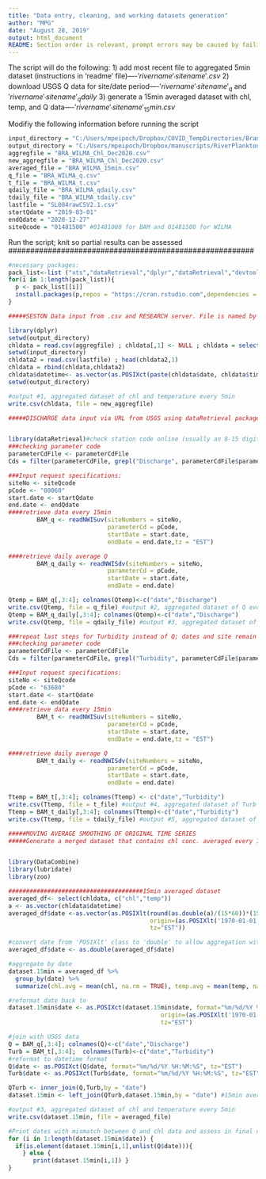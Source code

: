 ```yaml
---
title: "Data entry, cleaning, and working datasets generation"
author: "MPG"
date: "August 28, 2019"
output: html_document
README: Section order is relevant, prompt errors may be caused by failing to run previous code sections
---
```



The script will do the following:
1) add  most recent file to aggregated 5min dataset (instructions in 'readme' file)----$'rivername'_'sitename'.csv$
2) download USGS Q data for site/date period----$'rivername'_'sitename'_q$ and $'rivername'_'sitename'_qdaily$
3) generate a 15min averaged dataset with chl, temp, and Q data----$'rivername'_'sitename'_15min.csv$


###########################################################
Modifiy the following information before running the script
```r
input_directory = "C:/Users/mpeipoch/Dropbox/COVID_TempDirectories/BrandywineSeston"
output_directory = "C:/Users/mpeipoch/Dropbox/manuscripts/RiverPlankton/working_files"
aggregfile = "BRA_WILMA_Chl_Dec2020.csv"
new_aggregfile = "BRA_WILMA_Chl_Dec2020.csv"
averaged_file = "BRA_WILMA_15min.csv"
q_file = "BRA_WILMA_q.csv"
t_file = "BRA_WILMA_t.csv"
qdaily_file = "BRA_WILMA_qdaily.csv"
tdaily_file = "BRA_WILMA_tdaily.csv"
lastfile = "SL084rawCSV2.1.csv"
startQdate = "2019-03-01"
endQdate = "2020-12-27"
siteQcode = "01481500" #01481000 for BAM and 01481500 for WILMA

```

########################################################
Run the script; knit so partial results can be assessed  
########################################################
```r
#necessary packages: 
pack_list<-list ("xts","dataRetrieval","dplyr","dataRetrieval","devtools","DataCombine","lubridate","zoo")
for(i in 1:length(pack_list)){
  p <- pack_list[[i]]
  install.packages(p,repos = "https://cran.rstudio.com",dependencies = TRUE)
}
```
```r

#####SESTON Data input from .csv and RESEARCH server. File is named by sensor's name only. File include date, time, battery, temperature, chl(ug/L), gain voltage (change chl column from scientific format to general)

library(dplyr)
setwd(output_directory)
chldata = read.csv(aggregfile) ; chldata[,1] <- NULL ; chldata = select (chldata,-c(datetime)) ; tail(chldata,1)
setwd(input_directory)
chldata2 = read.csv(lastfile) ; head(chldata2,1)
chldata = rbind(chldata,chldata2)
chldata$datetime<- as.vector(as.POSIXct(paste(chldata$date, chldata$time), format="%m/%d/%Y %H:%M:%S", tz="EST"))
setwd(output_directory)

#output #1, aggregated dataset of chl and temperature every 5min
write.csv(chldata, file = new_aggregfile) 

#####DISCHARGE data input via URL from USGS using dataRetrieval package


library(dataRetrieval)#check station code online (usually an 8-15 digit numebr)
###checking parameter code
parameterCdFile <- parameterCdFile
Cds = filter(parameterCdFile, grepl("Discharge", parameterCdFile$parameter_nm,ignore.case=TRUE))

###Input request specifications:
siteNo <- siteQcode
pCode <- "00060"
start.date <- startQdate
end.date <- endQdate 
####retrieve data every 15min
        BAM_q <- readNWISuv(siteNumbers = siteNo, 
                            parameterCd = pCode, 
                            startDate = start.date, 
                            endDate = end.date,tz = "EST") 

####retrieve daily average Q
        BAM_q_daily <- readNWISdv(siteNumbers = siteNo, 
                            parameterCd = pCode, 
                            startDate = start.date, 
                            endDate = end.date) 

Qtemp = BAM_q[,3:4]; colnames(Qtemp)<-c("date","Discharge")
write.csv(Qtemp, file = q_file) #output #2, aggregated dataset of Q every 15min
Qtemp = BAM_q_daily[,3:4]; colnames(Qtemp)<-c("date","Discharge")
write.csv(Qtemp, file = qdaily_file) #output #3, aggregated dataset of Q daily

###repeat last steps for Turbidity instead of Q; dates and site remain the same
###checking parameter code
parameterCdFile <- parameterCdFile
Cds = filter(parameterCdFile, grepl("Turbidity", parameterCdFile$parameter_nm,ignore.case=TRUE))

###Input request specifications:
siteNo <- siteQcode
pCode <- "63680"
start.date <- startQdate
end.date <- endQdate 
####retrieve data every 15min
        BAM_t <- readNWISuv(siteNumbers = siteNo, 
                            parameterCd = pCode, 
                            startDate = start.date, 
                            endDate = end.date,tz = "EST") 

####retrieve daily average Q
        BAM_t_daily <- readNWISdv(siteNumbers = siteNo, 
                            parameterCd = pCode, 
                            startDate = start.date, 
                            endDate = end.date) 

Ttemp = BAM_t[,3:4]; colnames(Ttemp) <- c("date","Turbidity")
write.csv(Ttemp, file = t_file) #output #4, aggregated dataset of Turb every 15min
Ttemp = BAM_t_daily[,3:4]; colnames(Ttemp)<-c("date","Turbidity")
write.csv(Ttemp, file = tdaily_file) #output #5, aggregated dataset of Turb daily

#####MOVING AVERAGE SMOOTHING OF ORIGINAL TIME SERIES
#####Generate a merged dataset that contains chl conc. averaged every 15min and paired with discharge data


library(DataCombine)
library(lubridate)
library(zoo)

######################################15min averaged dataset
averaged_df<- select(chldata, c("chl","temp"))
a <- as.vector(chldata$datetime)
averaged_df$date <-as.vector(as.POSIXlt(round(as.double(a)/(15*60))*(15*60),
                                        origin=(as.POSIXlt('1970-01-01')), 
                                        tz="EST"))

#convert date from 'POSIXlt' class to 'double' to allow aggregation with dplyr
averaged_df$date <- as.double(averaged_df$date) 

#aggregate by date 
dataset.15min = averaged_df %>%
  group_by(date) %>%
  summarize(chl.avg = mean(chl, na.rm = TRUE), temp.avg = mean(temp, na.rm = TRUE)) 

#reformat date back to 
dataset.15min$date <- as.POSIXct(dataset.15min$date, format="%m/%d/%Y %H:%M:%S", 
                                           origin=(as.POSIXlt('1970-01-01')),
                                           tz="EST")

#join with USGS data
Q = BAM_q[,3:4]; colnames(Q)<-c("date","Discharge")
Turb = BAM_t[,3:4];  colnames(Turb)<-c("date","Turbidity")
#reformat to datetime format 
Q$date <- as.POSIXct(Q$date, format="%m/%d/%Y %H:%M:%S", tz="EST") 
Turb$date <- as.POSIXct(Turb$date, format="%m/%d/%Y %H:%M:%S", tz="EST") 

QTurb <- inner_join(Q,Turb,by = "date") 
dataset.15min <- left_join(QTurb,dataset.15min,by = "date") #15min averaged dataset

#output #3, aggregated dataset of chl and temperature every 5min
write.csv(dataset.15min, file = averaged_file) 

#Print dates with mismatch between Q and chl data and assess in final dataset
for (i in 1:length(dataset.15min$date)) {
  if(is.element(dataset.15min[i,1],unlist(Q$date))){
    } else {
       print(dataset.15min[i,1]) }
}


```

